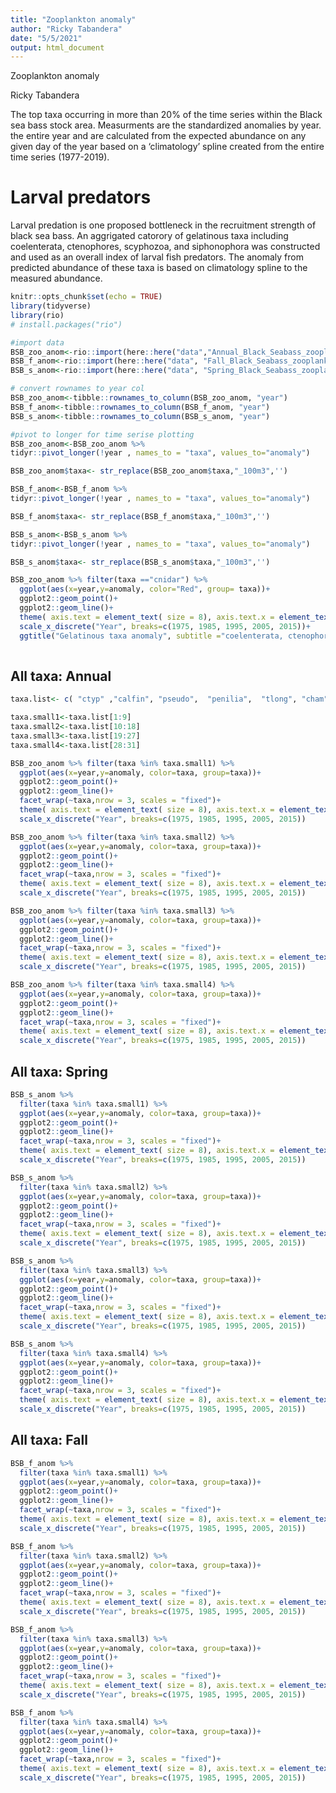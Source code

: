 ```yaml
---
title: "Zooplankton anomaly"
author: "Ricky Tabandera"
date: "5/5/2021"
output: html_document
---
```


Zooplankton anomaly

Ricky Tabandera

The top taxa occurring in more than 20% of the time series within the Black sea bass stock area. Measurments are the standardized anomalies by year. the entire year and are calculated from the expected abundance on any given day of the year based on a 'climatology' spline created from the entire time series (1977-2019). 


# Larval predators{.tabset}

Larval predation is one proposed bottleneck in the recruitment strength of black sea bass. An aggrigated catorory of gelatinous taxa including coelenterata, ctenophores, scyphozoa, and siphonophora was constructed and used as an overall index of larval fish predators. The anomaly from predicted abundance of these taxa is based on climatology spline to the measured abundance.



```r
knitr::opts_chunk$set(echo = TRUE)
library(tidyverse)
library(rio)
# install.packages("rio")

```


```r
#import data
BSB_zoo_anom<-rio::import(here::here("data","Annual_Black_Seabass_zooplankton_anomalies.rda" ))
BSB_f_anom<-rio::import(here::here("data", "Fall_Black_Seabass_zooplankton_anomalies.rda"))
BSB_s_anom<-rio::import(here::here("data", "Spring_Black_Seabass_zooplankton_anomalies.rda"))

# convert rownames to year col
BSB_zoo_anom<-tibble::rownames_to_column(BSB_zoo_anom, "year")
BSB_f_anom<-tibble::rownames_to_column(BSB_f_anom, "year")
BSB_s_anom<-tibble::rownames_to_column(BSB_s_anom, "year")

#pivot to longer for time serise plotting 
BSB_zoo_anom<-BSB_zoo_anom %>%
tidyr::pivot_longer(!year , names_to = "taxa", values_to="anomaly")

BSB_zoo_anom$taxa<- str_replace(BSB_zoo_anom$taxa,"_100m3",'')

BSB_f_anom<-BSB_f_anom %>%
tidyr::pivot_longer(!year , names_to = "taxa", values_to="anomaly")

BSB_f_anom$taxa<- str_replace(BSB_f_anom$taxa,"_100m3",'')

BSB_s_anom<-BSB_s_anom %>%
tidyr::pivot_longer(!year , names_to = "taxa", values_to="anomaly")

BSB_s_anom$taxa<- str_replace(BSB_s_anom$taxa,"_100m3",'')

```


```r

BSB_zoo_anom %>% filter(taxa =="cnidar") %>%
  ggplot(aes(x=year,y=anomaly, color="Red", group= taxa))+
  ggplot2::geom_point()+
  ggplot2::geom_line()+
  theme( axis.text = element_text( size = 8), axis.text.x = element_text(angle = 90),legend.position = "none")+
  scale_x_discrete("Year", breaks=c(1975, 1985, 1995, 2005, 2015))+
  ggtitle("Gelatinous taxa anomaly", subtitle ="coelenterata, ctenophores, scyphozoa, and siphonophora" )
  


```







## All taxa: Annual

```r


taxa.list<- c( "ctyp" ,"calfin", "pseudo",  "penilia",  "tlong", "cham", "echino", "larvaceans", "para"  , "gas", "acarspp", "mlucens","evadnespp", "salps", "oithspp", "chaeto", "hyper", "calminor", "clauso",  "dec", "euph", "prot", "poly" ,"fish","oncaea" ,"cory", "siph","coel","euph1", "thecos","spirspp")  

taxa.small1<-taxa.list[1:9]
taxa.small2<-taxa.list[10:18]
taxa.small3<-taxa.list[19:27]
taxa.small4<-taxa.list[28:31]

BSB_zoo_anom %>% filter(taxa %in% taxa.small1) %>%
  ggplot(aes(x=year,y=anomaly, color=taxa, group=taxa))+
  ggplot2::geom_point()+
  ggplot2::geom_line()+
  facet_wrap(~taxa,nrow = 3, scales = "fixed")+
  theme( axis.text = element_text( size = 8), axis.text.x = element_text(angle = 90))+
  scale_x_discrete("Year", breaks=c(1975, 1985, 1995, 2005, 2015))

```


```r
BSB_zoo_anom %>% filter(taxa %in% taxa.small2) %>%
  ggplot(aes(x=year,y=anomaly, color=taxa, group=taxa))+
  ggplot2::geom_point()+
  ggplot2::geom_line()+
  facet_wrap(~taxa,nrow = 3, scales = "fixed")+
  theme( axis.text = element_text( size = 8), axis.text.x = element_text(angle = 90))+
  scale_x_discrete("Year", breaks=c(1975, 1985, 1995, 2005, 2015))

```

```r
BSB_zoo_anom %>% filter(taxa %in% taxa.small3) %>%
  ggplot(aes(x=year,y=anomaly, color=taxa, group=taxa))+
  ggplot2::geom_point()+
  ggplot2::geom_line()+
  facet_wrap(~taxa,nrow = 3, scales = "fixed")+
  theme( axis.text = element_text( size = 8), axis.text.x = element_text(angle = 90))+
  scale_x_discrete("Year", breaks=c(1975, 1985, 1995, 2005, 2015))

```






```r
BSB_zoo_anom %>% filter(taxa %in% taxa.small4) %>%
  ggplot(aes(x=year,y=anomaly, color=taxa, group=taxa))+
  ggplot2::geom_point()+
  ggplot2::geom_line()+
  facet_wrap(~taxa,nrow = 3, scales = "fixed")+
  theme( axis.text = element_text( size = 8), axis.text.x = element_text(angle = 90))+
  scale_x_discrete("Year", breaks=c(1975, 1985, 1995, 2005, 2015))

```

## All taxa: Spring

```r

BSB_s_anom %>%
  filter(taxa %in% taxa.small1) %>%
  ggplot(aes(x=year,y=anomaly, color=taxa, group=taxa))+
  ggplot2::geom_point()+
  ggplot2::geom_line()+
  facet_wrap(~taxa,nrow = 3, scales = "fixed")+
  theme( axis.text = element_text( size = 8), axis.text.x = element_text(angle = 90))+
  scale_x_discrete("Year", breaks=c(1975, 1985, 1995, 2005, 2015))

```



```r

BSB_s_anom %>%
  filter(taxa %in% taxa.small2) %>%
  ggplot(aes(x=year,y=anomaly, color=taxa, group=taxa))+
  ggplot2::geom_point()+
  ggplot2::geom_line()+
  facet_wrap(~taxa,nrow = 3, scales = "fixed")+
  theme( axis.text = element_text( size = 8), axis.text.x = element_text(angle = 90))+
  scale_x_discrete("Year", breaks=c(1975, 1985, 1995, 2005, 2015))

```


```r

BSB_s_anom %>%
  filter(taxa %in% taxa.small3) %>%
  ggplot(aes(x=year,y=anomaly, color=taxa, group=taxa))+
  ggplot2::geom_point()+
  ggplot2::geom_line()+
  facet_wrap(~taxa,nrow = 3, scales = "fixed")+
  theme( axis.text = element_text( size = 8), axis.text.x = element_text(angle = 90))+
  scale_x_discrete("Year", breaks=c(1975, 1985, 1995, 2005, 2015))

```
```r

BSB_s_anom %>%
  filter(taxa %in% taxa.small4) %>%
  ggplot(aes(x=year,y=anomaly, color=taxa, group=taxa))+
  ggplot2::geom_point()+
  ggplot2::geom_line()+
  facet_wrap(~taxa,nrow = 3, scales = "fixed")+
  theme( axis.text = element_text( size = 8), axis.text.x = element_text(angle = 90))+
  scale_x_discrete("Year", breaks=c(1975, 1985, 1995, 2005, 2015))

```

## All taxa: Fall

```r

BSB_f_anom %>%
  filter(taxa %in% taxa.small1) %>%
  ggplot(aes(x=year,y=anomaly, color=taxa, group=taxa))+
  ggplot2::geom_point()+
  ggplot2::geom_line()+
  facet_wrap(~taxa,nrow = 3, scales = "fixed")+
  theme( axis.text = element_text( size = 8), axis.text.x = element_text(angle = 90))+
  scale_x_discrete("Year", breaks=c(1975, 1985, 1995, 2005, 2015))

```

```r

BSB_f_anom %>%
  filter(taxa %in% taxa.small2) %>%
  ggplot(aes(x=year,y=anomaly, color=taxa, group=taxa))+
  ggplot2::geom_point()+
  ggplot2::geom_line()+
  facet_wrap(~taxa,nrow = 3, scales = "fixed")+
  theme( axis.text = element_text( size = 8), axis.text.x = element_text(angle = 90))+
  scale_x_discrete("Year", breaks=c(1975, 1985, 1995, 2005, 2015))

```



```r

BSB_f_anom %>%
  filter(taxa %in% taxa.small3) %>%
  ggplot(aes(x=year,y=anomaly, color=taxa, group=taxa))+
  ggplot2::geom_point()+
  ggplot2::geom_line()+
  facet_wrap(~taxa,nrow = 3, scales = "fixed")+
  theme( axis.text = element_text( size = 8), axis.text.x = element_text(angle = 90))+
  scale_x_discrete("Year", breaks=c(1975, 1985, 1995, 2005, 2015))

```


```r

BSB_f_anom %>%
  filter(taxa %in% taxa.small4) %>%
  ggplot(aes(x=year,y=anomaly, color=taxa, group=taxa))+
  ggplot2::geom_point()+
  ggplot2::geom_line()+
  facet_wrap(~taxa,nrow = 3, scales = "fixed")+
  theme( axis.text = element_text( size = 8), axis.text.x = element_text(angle = 90))+
  scale_x_discrete("Year", breaks=c(1975, 1985, 1995, 2005, 2015))

```






